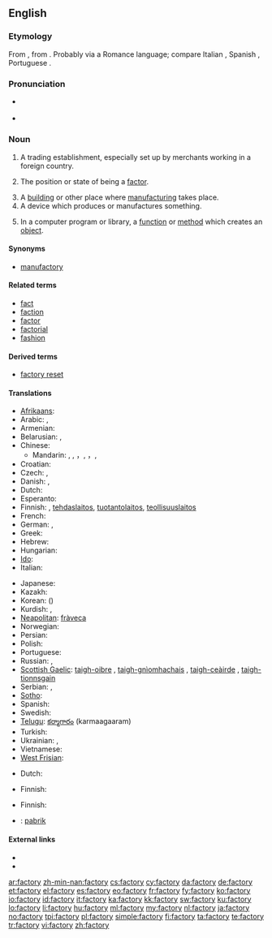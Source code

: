 ==English==

===Etymology===
From {{etyl|ML.}} {{term|factoria}}, from {{etyl|la}} {{term|factor}}. Probably via a Romance language; compare Italian {{term|fattoria}}, Spanish {{term|factoría}}, Portuguese {{term|feitoria}}.

===Pronunciation===
* {{a|UK}} {{IPA|/ˈfaktəɹi/}}
* {{audio|En-uk-factory.ogg|Audio (UK)}}

===Noun===
{{en-noun|factor|ies}}

# {{obsolete}} A trading establishment, especially set up by merchants working in a foreign country.
# {{context|now|_|rare}} The position or state of being a [[factor]].
# A [[building]] or other place where [[manufacture|manufacturing]] takes place.
# A device which produces or manufactures something.
# {{programming}} In a computer program or library, a [[function]] or [[method]] which creates an [[object]].

====Synonyms====
* [[manufactory]]

====Related terms====
* [[fact]]
* [[faction]]
* [[factor]]
* [[factorial]]
* [[fashion]]

====Derived terms====
* [[factory reset]]

====Translations====
{{trans-top|manufacturing place}}
* [[Afrikaans]]: {{t-|af|fabriek|xs=Afrikaans}}
* Arabic: {{t-|ar|مصنع|m|alt=مَصْنَع|tr=máSna3}}, {{t|ar|معمل|m|tr=má3mal|sc=Arab}}
* Armenian: {{t-|hy|գործարան|tr=gorçaran}}
* Belarusian: {{t|be|фабрыка|f|tr=fábryka|sc=Cyrl}}, {{t|be|завод|m|tr=zavód|sc=Cyrl}}
* Chinese:
** Mandarin: {{t|zh|厰|sc=Hani}}, {{t|zh|廠|sc=Hani}}, {{t|zh|厂|tr=chǎng|sc=Hani}}，{{t|zh|工廠|sc=Hani}}, {{t|zh|工厂|tr=gōngchǎng|sc=Hani}}，{{t|zh|廠家|sc=Hani}}, {{t|zh|厂家|tr=chǎngjiā|sc=Hani}}
* Croatian: {{t-|hr|tvornica|f|alt=tvórnica}}
* Czech: {{t+|cs|továrna|f}}, {{t-|cs|fabrika|f}}
* Danish: {{t-|da|fabrik|c}}, {{t|da|fabriksbygning|c}}
* Dutch: {{t+|nl|fabriek|f}}
* Esperanto: {{t-|eo|fabriko|xs=Esperanto}}
* Finnish: {{t+|fi|tehdas}}, [[tehdaslaitos]], [[tuotantolaitos]], [[teollisuuslaitos]]
* French: {{t+|fr|usine|f}}
* German: {{t+|de|Fabrik|f}}, {{t+|de|Manufaktur|f}}
* Greek: {{t+|el|εργοστάσιο|n|tr=ergostásio}}
* Hebrew: {{t-|he|מפעל|tr-mif`ál|m}}
* Hungarian: {{t+|hu|gyár}}
* [[Ido]]: {{t+|io|fabrikerio|xs=Ido}}
* Italian: {{t+|it|fabbrica|f}}
{{trans-mid}}
* Japanese: {{t|ja|工場|tr=こうじょう, kōjō|sc=Jpan}}
* Kazakh: {{t-|kk|зауыт|tr=zawıt|sc=Cyrl|xs=Kazakh}}
* Korean: {{t|ko|공장|tr=gongjang|sc=Kore}} ({{t|ko|工場|sc=Kore}})
* Kurdish: {{ku-Arab|[[کارگه‌]]}}, {{ku-Arab|[[کارخانه‌]]}}
* [[Neapolitan]]: [[fràveca]] {{f}}
* Norwegian: {{t+|no|fabrikk|m}}
* Persian: {{t|fa|کارخانه|tr=kârxâne|xs=Persian}}
* Polish: {{t+|pl|fabryka|f}}
* Portuguese: {{t+|pt|fábrica}}
* Russian: {{t+|ru|завод|m|tr=zavód}}, {{t+|ru|фабрика|f|tr=fábrika}}
* [[Scottish Gaelic]]: [[taigh-oibre]] {{m}}, [[taigh-gnìomhachais]] {{m}}, [[taigh-ceàirde]] {{m}}, [[taigh-tionnsgain]] {{m}}
* Serbian: {{t-|sr|tvornica|f}},  {{t+|sr|фабрика|f|tr=fabrika|sc=Cyrl}}
* [[Sotho]]: {{t|st|faboriki|xs=Sotho}}
* Spanish: {{t+|es|fábrica|f}}
* Swedish: {{t+|sv|fabrik|c}}
* [[Telugu]]: [[కర్మాగారం]] (karmaagaaram)
* Turkish: {{t+|tr|fabrika}}
* Ukrainian: {{t|uk|фабрика|f|tr=fábryka|sc=Cyrl}}, {{t|uk|завод|m|tr=zavód|sc=Cyrl}}
* Vietnamese: {{t|vi|nhà máy}}
* [[West Frisian]]: {{t+|fy|fabryk|n|xs=West Frisian}}
{{trans-bottom}}

{{trans-top|producing device}}
* Dutch: {{t+|nl|fabriek|f}}
{{trans-mid}}
* Finnish: {{t+|fi|tehdas}}
{{trans-bottom}}

{{trans-top|in computing, a function or method that creates objects}}
* Finnish: {{t+|fi|tehdas}}
{{trans-mid}}
{{trans-bottom}}

{{checktrans-top}}
* {{ttbc|id}}: [[pabrik]]
{{trans-bottom}}

====External links====
* {{R:Webster 1913}}
* {{R:Century 1911}}

[[ar:factory]]
[[zh-min-nan:factory]]
[[cs:factory]]
[[cy:factory]]
[[da:factory]]
[[de:factory]]
[[et:factory]]
[[el:factory]]
[[es:factory]]
[[eo:factory]]
[[fr:factory]]
[[fy:factory]]
[[ko:factory]]
[[io:factory]]
[[id:factory]]
[[it:factory]]
[[ka:factory]]
[[kk:factory]]
[[sw:factory]]
[[ku:factory]]
[[lo:factory]]
[[li:factory]]
[[hu:factory]]
[[ml:factory]]
[[my:factory]]
[[nl:factory]]
[[ja:factory]]
[[no:factory]]
[[tpi:factory]]
[[pl:factory]]
[[simple:factory]]
[[fi:factory]]
[[ta:factory]]
[[te:factory]]
[[tr:factory]]
[[vi:factory]]
[[zh:factory]]